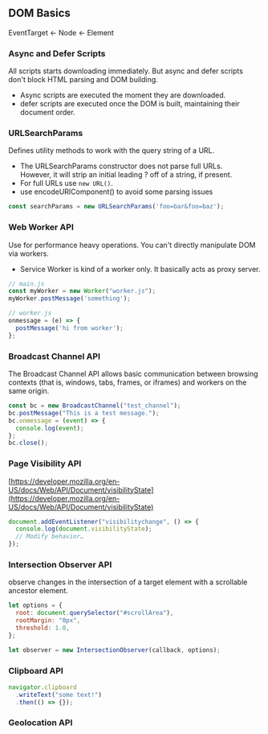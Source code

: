 ## DOM Basics

EventTarget ← Node ← Element

### Async and Defer Scripts

All scripts starts downloading immediately. 
But async and defer scripts don't block HTML parsing and DOM building.

- Async scripts are executed the moment they are downloaded.
- defer scripts are executed once the DOM is built, maintaining their document order.

### URLSearchParams

Defines utility methods to work with the query string of a URL.
- The URLSearchParams constructor does not parse full URLs.  
  However, it will strip an initial leading ? off of a string, if present.
- For full URLs use `new URL()`.
- use encodeURIComponent() to avoid some parsing issues

```js
const searchParams = new URLSearchParams('foo=bar&foo=baz');
```

### Web Worker API

Use for performance heavy operations. You can't directly manipulate DOM via workers.
- Service Worker is kind of a worker only. It basically acts as proxy server.

```js
// main.js
const myWorker = new Worker("worker.js");
myWorker.postMessage('something');

// worker.js
onmessage = (e) => {
  postMessage('hi from worker');
};
```

### Broadcast Channel API

The Broadcast Channel API allows basic communication between browsing contexts 
(that is, windows, tabs, frames, or iframes) and workers on the same origin.

```js
const bc = new BroadcastChannel("test_channel");
bc.postMessage("This is a test message.");
bc.onmessage = (event) => {
  console.log(event);
};
bc.close();
```

### Page Visibility API
[https://developer.mozilla.org/en-US/docs/Web/API/Document/visibilityState](https://developer.mozilla.org/en-US/docs/Web/API/Document/visibilityState)
```js
document.addEventListener("visibilitychange", () => {
  console.log(document.visibilityState);
  // Modify behavior…
});
```

### Intersection Observer API

observe changes in the intersection of a target element with a scrollable ancestor element.
```js
let options = {
  root: document.querySelector("#scrollArea"),
  rootMargin: "0px",
  threshold: 1.0,
};

let observer = new IntersectionObserver(callback, options);
```

### Clipboard API

```js
navigator.clipboard
  .writeText("some text!")
  .then(() => {});
```

### Geolocation API


